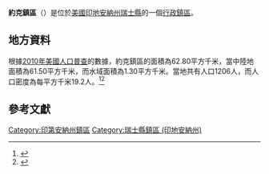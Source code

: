 {{noteTA
|G1=USState
|G2=地名
|G3=Unit
}}
{{Infobox settlement
|official_name            = 約克鎮區
|native_name = York Township
|settlement_type          = [[行政鎮區|行政鎮區]]
|image_skyline            = East Enterprise VFD in Florence.jpg
|imagesize                = 250px
|image_map                = Map highlighting York Township, Switzerland County, Indiana.svg
|mapsize                  = 250px
|pushpin_map  =USA Indiana
|pushpin_label = 約克鎮區
|pushpin_label_position   = top
|pushpin_map_caption      = 約克鎮區在印地安納州的位置
|subdivision_type         = [[世界政區索引|國家]]
|subdivision_type1        = [[美国州份|州份]]
|subdivision_type2        = [[印地安納州行政区划|縣]]
|subdivision_name         = [[美国|美国]]
|subdivision_name1        = [[印地安納州|印地安納州]]
|subdivision_name2        = [[瑞士縣_(印地安納州)|瑞士縣]]
|elevation_ft             = 482
|elevation_m              = 147
|timezone                 = [[北美东部時區|北美东部時區]]
|area_total_km2           = 62.80
|area_land_km2            = 61.50
|area_water_km2           = 1.30
|area_total_sq_mi         = 
|area_land_sq_mi          = 
|area_water_sq_mi         = 
|population_as_of         = [[2010年美國人口普查|2010]]
|population_footnotes     = 
|population_total         = 1206
|population_density_km2   = auto
|population_density_sq_mi = auto
|utc_offset               = -5
|coordinates              = {{coord|38|48|48|N|84|56|17|W|type:city_region:US-AL_source:GNS-enwiki|display=inline,title}}
| coor_pinpoint           = 
| coordinates_footnotes   = 
|timezone_DST             = EDT
|utc_offset_DST           = -4
|postal_code_type         = [[美國郵區編號|郵區編號]]
|postal_code              = 47020, 47038, 47043
|area_code                = {{link-en|电话区号812|Area code 812|812}}
|blank_name = [[地名信息系统|GNIS ID]]
|blank_info = 454071
}}
'''約克鎮區'''（{{lang-en|York Township}}）是位於[[美國|美國]][[印地安納州|印地安納州]][[瑞士縣_(印地安納州)|瑞士縣]]的一個[[行政鎮區|行政鎮區]]。

== 地方資料 ==
根據[[2010年美國人口普查|2010年美國人口普查]]的數據，約克鎮區的面積為62.80平方千米，當中陸地面積為61.50平方千米，而水域面積為1.30平方千米。當地共有人口1206人，而人口密度為每平方千米19.2人。<ref name="GR8">{{cite web|url=http://factfinder2.census.gov|publisher=[[美国人口调查局|美国人口调查局]]|accessdate=2011-05-14|title=American FactFinder|archive-date=2013-09-11|archive-url=https://web.archive.org/web/20130911234518/http://factfinder2.census.gov/|dead-url=no}}</ref><ref>{{cite web|url=https://www.citypopulation.de/en/usa/indiana/admin/|title=USA: Indiana (Counties and Townships) - City Population}}</ref>

== 參考文獻 ==
{{reflist}}

{{瑞士縣 (印地安納州)}}

{{DEFAULTSORT:York Township}}
[[Category:印第安納州鎮區|Category:印第安納州鎮區]]
[[Category:瑞士縣鎮區_(印地安納州)|Category:瑞士縣鎮區 (印地安納州)]]

{{Indiana-geo-stub}}